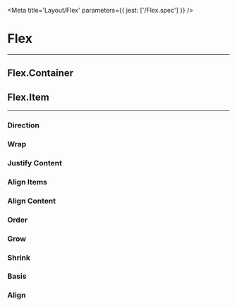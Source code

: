 

<Meta title='Layout/Flex' parameters={{ jest: ['/Flex.spec'] }} />

# Flex

<Preview>
  <Story story={stories.example} />
</Preview>

---

## Flex.Container

<ArgsTable of={Flex.Container} />

## Flex.Item

<ArgsTable of={Flex.Item} />

---

### Direction

<Preview>
  <Story story={stories.direction} />
</Preview>

### Wrap

<Preview>
  <Story story={stories.wrap} />
</Preview>

### Justify Content

<Preview>
  <Story story={stories.justifyContent} />
</Preview>

### Align Items

<Preview>
  <Story story={stories.alignItems} />
</Preview>

### Align Content

<Preview>
  <Story story={stories.alignContent} />
</Preview>

### Order

<Preview>
  <Story story={stories.order} />
</Preview>

### Grow

<Preview>
  <Story story={stories.grow} />
</Preview>

### Shrink

<Preview>
  <Story story={stories.shrink} />
</Preview>

### Basis

<Preview>
  <Story story={stories.basis} />
</Preview>

### Align

<Preview>
  <Story story={stories.align} />
</Preview>

